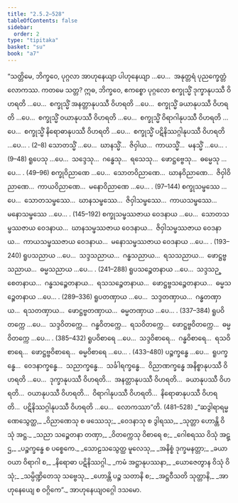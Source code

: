 ```yaml
---
title: "2.5.2–528"
tableOfContents: false
sidebar:
  order: 2
type: "tipitaka"
basket: "su"
book: "a7"
---
```



<DynamicBreadcrumb />

<Division number="96–622" book="a7" e="ch" v="16">

<Paragraph number="658" book="a7">
“သတ္တိမေ, ဘိက္ခဝေ, ပုဂ္ဂလာ အာဟုနေယျာ ပါဟုနေယျာ …ပေ…  အနုတ္တရံ ပုညက္ခေတ္တံ လောကဿ. ကတမေ သတ္တ? ဣဓ, ဘိက္ခဝေ, ဧကစ္စော ပုဂ္ဂလော စက္ခုသ္မိံ ဒုက္ခာနုပဿီ ဝိဟရတိ …ပေ…  စက္ခုသ္မိံ အနတ္တာနုပဿီ ဝိဟရတိ …ပေ…  စက္ခုသ္မိံ ခယာနုပဿီ ဝိဟရတိ …ပေ…  စက္ခုသ္မိံ ဝယာနုပဿီ ဝိဟရတိ …ပေ…  စက္ခုသ္မိံ ဝိရာဂါနုပဿီ ဝိဟရတိ …ပေ…  စက္ခုသ္မိံ နိရောဓာနုပဿီ ဝိဟရတိ …ပေ…  စက္ခုသ္မိံ ပဋိနိဿဂ္ဂါနုပဿီ ဝိဟရတိ …ပေ… . (2–8)
</Paragraph>

<Paragraph number="659" book="a7">
သောတသ္မိံ …ပေ…  ဃာနသ္မိံ…  ဇိဝှါယ…  ကာယသ္မိံ…  မနသ္မိံ …ပေ… . (9–48)
</Paragraph>

<Paragraph number="660" book="a7">
ရူပေသု …ပေ…  သဒ္ဒေသု…  ဂန္ဓေသု…  ရသေသု…  ဖောဋ္ဌဗ္ဗေသု…  ဓမ္မေသု …ပေ… . (49–96)
</Paragraph>

<Paragraph number="661" book="a7">
စက္ခုဝိညာဏေ …ပေ…  သောတဝိညာဏေ…  ဃာနဝိညာဏေ…  ဇိဝှါဝိညာဏေ…  ကာယဝိညာဏေ…  မနောဝိညာဏေ …ပေ… . (97–144)
</Paragraph>

<Paragraph number="662" book="a7">
စက္ခုသမ္ဖဿေ …ပေ…  သောတသမ္ဖဿေ…  ဃာနသမ္ဖဿေ…  ဇိဝှါသမ္ဖဿေ…  ကာယသမ္ဖဿေ…  မနောသမ္ဖဿေ …ပေ… . (145–192)
</Paragraph>

<Paragraph number="663" book="a7">
စက္ခုသမ္ဖဿဇာယ ဝေဒနာယ …ပေ…  သောတသမ္ဖဿဇာယ ဝေဒနာယ…  ဃာနသမ္ဖဿဇာယ ဝေဒနာယ…  ဇိဝှါသမ္ဖဿဇာယ ဝေဒနာယ…  ကာယသမ္ဖဿဇာယ ဝေဒနာယ…  မနောသမ္ဖဿဇာယ ဝေဒနာယ …ပေ… . (193–240)
</Paragraph>

<Paragraph number="664" book="a7">
ရူပသညာယ …ပေ…  သဒ္ဒသညာယ…  ဂန္ဓသညာယ…  ရသသညာယ…  ဖောဋ္ဌဗ္ဗသညာယ…  ဓမ္မသညာယ …ပေ… . (241–288)
</Paragraph>

<Paragraph number="665" book="a7">
ရူပသဉ္စေတနာယ …ပေ…  သဒ္ဒသဉ္စေတနာယ…  ဂန္ဓသဉ္စေတနာယ…  ရသသဉ္စေတနာယ…  ဖောဋ္ဌဗ္ဗသဉ္စေတနာယ…  ဓမ္မသဉ္စေတနာယ …ပေ… . (289–336)
</Paragraph>

<Paragraph number="666" book="a7">
ရူပတဏှာယ …ပေ…  သဒ္ဒတဏှာယ…  ဂန္ဓတဏှာယ…  ရသတဏှာယ…  ဖောဋ္ဌဗ္ဗတဏှာယ…  ဓမ္မတဏှာယ …ပေ… . (337–384)
</Paragraph>

<Paragraph number="667" book="a7">
ရူပဝိတက္ကေ …ပေ…  သဒ္ဒဝိတက္ကေ…  ဂန္ဓဝိတက္ကေ…  ရသဝိတက္ကေ…  ဖောဋ္ဌဗ္ဗဝိတက္ကေ…  ဓမ္မဝိတက္ကေ …ပေ… . (385–432)
</Paragraph>

<Paragraph number="668" book="a7">
ရူပဝိစာရေ …ပေ…  သဒ္ဒဝိစာရေ…  ဂန္ဓဝိစာရေ…  ရသဝိစာရေ…  ဖောဋ္ဌဗ္ဗဝိစာရေ…  ဓမ္မဝိစာရေ …ပေ… . (433–480)
</Paragraph>

<Paragraph number="669" book="a7">
ပဉ္စက္ခန္ဓေ …ပေ…  ရူပက္ခန္ဓေ…  ဝေဒနာက္ခန္ဓေ…  သညာက္ခန္ဓေ…  သင်္ခါရက္ခန္ဓေ…  ဝိညာဏက္ခန္ဓေ အနိစ္စာနုပဿီ ဝိဟရတိ …ပေ…  ဒုက္ခာနုပဿီ ဝိဟရတိ…  အနတ္တာနုပဿီ ဝိဟရတိ…  ခယာနုပဿီ ဝိဟရတိ…  ဝယာနုပဿီ ဝိဟရတိ…  ဝိရာဂါနုပဿီ ဝိဟရတိ…  နိရောဓာနုပဿီ ဝိဟရတိ…  ပဋိနိဿဂ္ဂါနုပဿီ ဝိဟရတိ …ပေ…  လောကဿာ”တိ. (481–528)
</Paragraph>

<Paragraph number="670" type="verses" book="a7">
_“ဆဒွါရာရမ္မဏေသွေတ္ထ,_  
_ဝိညာဏေသု စ ဖဿေသု;_  
_ဝေဒနာသု စ ဒွါရဿ,_  
_သုတ္တာ ဟောန္တိ ဝိသုံ အဋ္ဌ._  

</Paragraph>

<Paragraph number="671" type="verses" book="a7">
_သညာ သဉ္စေတနာ တဏှာ,_  
_ဝိတက္ကေသု ဝိစာရေ စ;_  
_ဂေါစရဿ ဝိသုံ အဋ္ဌ,_  
_ပဉ္စက္ခန္ဓေ စ ပစ္စေကေ._  

</Paragraph>

<Paragraph number="672" type="verses" book="a7">
_သောဠသသွေတ္ထ မူလေသု,_  
_အနိစ္စံ ဒုက္ခမနတ္တာ;_  
_ခယာ ဝယာ ဝိရာဂါ စ,_  
_နိရောဓာ ပဋိနိဿဂ္ဂါ._  

</Paragraph>

<Paragraph number="673" type="verses" book="a7">
_ကမံ အဋ္ဌာနုပဿနာ,_  
_ယောဇေတွာန ဝိသုံ ဝိသုံ;_  
_သမ္ပိဏ္ဍိတေသု သဗ္ဗေသု,_  
_ဟောန္တိ ပဉ္စ သတာနိ စ;_  
_အဋ္ဌဝီသတိ သုတ္တာနိ,_  
_အာဟုနေယျေ စ ဝဂ္ဂိကေ”._  


</Paragraph>
</Division>

<Paragraph number="674" type="center" book="a7">
အာဟုနေယျဝဂ္ဂေါ ဒသမော.
</Paragraph>